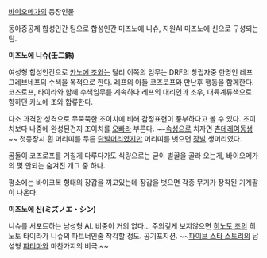 [[바이오메가]]의 등장인물

동아중공제 합성인간 팀으로 합성인간 미즈노에 니슈, 지원AI 미즈노에 신으로 구성되는 팀. 

'''미즈노에 니슈(壬二銖)'''

여성형 합성인간으로 [[카노에 조]]와는 달리 이쪽의 임무는 DRF의 창립자중 한명인 레프 그레브네프의 수색을 목적으로 한다. 레프의 아들 코즈로프와 만난후 행동을 함께한다.
코즈로프, 타이라와 함께 수색임무를 계속하다 레프의 대리인과 조우, 대륙계류색으로 향하던 카노에 조와 합류한다.

다소 과격한 성격으로 무뚝뚝한 조이치에 비해 감정표현이 풍부하다고 볼 수 있다. 조이치보다 나중에 완성된건지 조이치를 [[오빠]]라 부른다. ~~[[속성]]으로 치자면 [[츤데레]][[여동생]]~~ 첫등장시 흰 머리띠를 두른 [[단발]]머리였지만 머리띠를 벗으면 [[장발]] 생머리였다.

곰돌이 코즈로프를 거칠게 다루다가도 식량으로는 굳이 벌꿀을 골라 오는게, 바이오메가의 몇 안되는 숨겨진 개그 중 하나.

평소에는 바이크복 형태의 장갑을 끼고있는데 장갑을 벗으면 각종 무기가 장착된 기계팔이 나온다.

'''미즈노에 신(ミズノエ・シン)'''

니슈를 서포트하는 남성형 AI. 비중이 거의 없다... 주의깊게 보지않으면 [[히노토 조]]의 히노토 타이라가 니슈의 파트너인줄 착각할 정도. 공기포지션. ~~[[파이브 스타 스토리]]의 남성형 [[파티마]]와 마찬가지의 비극.~~ 


